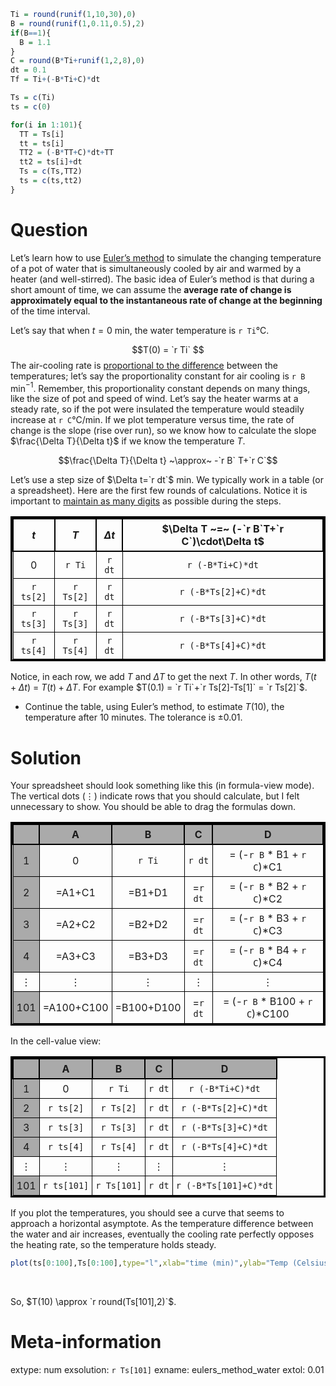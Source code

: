 ```r
Ti = round(runif(1,10,30),0)
B = round(runif(1,0.11,0.5),2)
if(B==1){
  B = 1.1
}
C = round(B*Ti+runif(1,2,8),0)
dt = 0.1
Tf = Ti+(-B*Ti+C)*dt

Ts = c(Ti)
ts = c(0)

for(i in 1:101){
  TT = Ts[i]
  tt = ts[i]
  TT2 = (-B*TT+C)*dt+TT
  tt2 = ts[i]+dt
  Ts = c(Ts,TT2)
  ts = c(ts,tt2)
}

```


Question
========

Let's learn how to use [Euler's method](https://en.wikipedia.org/wiki/Euler_method) to simulate the changing temperature of a pot of water that is simultaneously cooled by air and warmed by a heater (and well-stirred). The basic idea of Euler's method is that during a short amount of time, we can assume the **average rate of change is approximately equal to the instantaneous rate of change at the beginning** of the time interval.

Let's say that when $t=0$ min, the water temperature is `r Ti`°C.

$$T(0) = `r Ti` $$
The air-cooling rate is [proportional to the difference](https://en.wikipedia.org/wiki/Newton%27s_law_of_cooling) between the temperatures; let's say the proportionality constant for air cooling is `r B` min$^{-1}$. Remember, this proportionality constant depends on many things, like the size of pot and speed of wind. Let's say the heater warms at a steady rate, so if the pot were insulated the temperature would steadily increase at `r C`°C/min. If we plot temperature versus time, the rate of change is the slope (rise over run), so we know how to calculate the slope $\frac{\Delta T}{\Delta t}$ if we know the temperature $T$.

$$\frac{\Delta T}{\Delta t} ~\approx~ -`r B` T+`r C`$$



Let's use a step size of $\Delta t=`r dt`$ min. We typically work in a table (or a spreadsheet). Here are the first few rounds of calculations. Notice it is important to [maintain as many digits](https://en.wikipedia.org/wiki/Euler_method#Rounding_errors) as possible during the steps.

<style>
table.brd td{
  border: 1px solid black;
  padding: 5px;
  text-align: center;
}
table.brd th{
  border: 2px solid black;
  padding: 5px;
  text-align: center;
}
table.brd {
  border: 3px solid black;
}
</style>

<table class="brd">
  <tr>
    <th>$t$</th> 
    <th>$T$</th>
    <th>$\Delta t$</th>
    <th>$\Delta T ~=~ (-`r B`T+`r C`)\cdot\Delta t$
  </tr>
  <tr>
    <td>0</td>
    <td>`r Ti`</td>
    <td>`r dt`</td>
    <td>`r (-B*Ti+C)*dt`</td>
  </tr>
  <tr>
    <td>`r ts[2]`</td>
    <td>`r Ts[2]`</td>
    <td>`r dt`</td>
    <td>`r (-B*Ts[2]+C)*dt`</td>
  </tr>
  <tr>
    <td>`r ts[3]`</td>
    <td>`r Ts[3]`</td>
    <td>`r dt`</td>
    <td>`r (-B*Ts[3]+C)*dt`</td>
  </tr>
  <tr>
    <td>`r ts[4]`</td>
    <td>`r Ts[4]`</td>
    <td>`r dt`</td>
    <td>`r (-B*Ts[4]+C)*dt`</td>
  </tr>
</table>

Notice, in each row, we add $T$ and $\Delta T$ to get the next $T$. In other words, $T(t+\Delta t) ~=~ T(t)+\Delta T$. For example $T(0.1) = `r Ti`+`r Ts[2]-Ts[1]` = `r Ts[2]`$.

* Continue the table, using Euler's method, to estimate $T(10)$, the temperature after 10 minutes. The tolerance is $\pm 0.01$.



Solution
========

Your spreadsheet should look something like this (in formula-view mode). The vertical dots ($\vdots$) indicate rows that you should calculate, but I felt unnecessary to show. You should be able to drag the formulas down.

<style>
table.sol td{
  border: 1px solid black;
  padding: 5px;
  text-align: center;
}
table.sol td.fc{
  border: 1px solid black;
  padding: 5px;
  text-align: center;
  background-color: #aaaaaa;
}
table.sol th{
  border: 2px solid black;
  padding: 5px;
  text-align: center;
  background-color: #aaaaaa;
}
table.sol {
  border: 3px solid black;
}

</style>

<table class="sol">
  <tr>
    <th> </th>
    <th>A</th> 
    <th>B</th>
    <th>C</th>
    <th>D</th>
  </tr>
  <tr>
    <td class="fc">1</td>
    <td> 0 </td>
    <td> `r Ti` </td>
    <td> `r dt` </td>
    <td> = (-`r B` * B1 + `r C`)*C1 </td>
  </tr>
  <tr>
    <td class="fc">2</td>
    <td> =A1+C1 </td>
    <td> =B1+D1 </td>
    <td> =`r dt` </td>
    <td> = (-`r B` * B2 + `r C`)*C2 </td>
  </tr>
  <tr>
    <td class="fc">3</td>
    <td> =A2+C2 </td>
    <td> =B2+D2 </td>
    <td> =`r dt` </td>
    <td> = (-`r B` * B3 + `r C`)*C3 </td>
  </tr>
  <tr>
    <td class="fc">4</td>
    <td> =A3+C3 </td>
    <td> =B3+D3 </td>
    <td> =`r dt` </td>
    <td> = (-`r B` * B4 + `r C`)*C4 </td>
  </tr>
  <tr>
    <td>$\vdots$</td>
    <td> $\vdots$ </td>
    <td> $\vdots$ </td>
    <td> $\vdots$ </td>
    <td> $\vdots$ </td>
  </tr>
  <tr>
    <td class="fc">101</td>
    <td> =A100+C100 </td>
    <td> =B100+D100 </td>
    <td> =`r dt` </td>
    <td> = (-`r B` * B100 + `r C`)*C100 </td>
  </tr>
</table>

In the cell-value view:

<table class="sol">
  <tr>
    <th> </th>
    <th>A</th> 
    <th>B</th>
    <th>C</th>
    <th>D</th>
  </tr>
  <tr>
    <td class="fc">1</td>
    <td>0</td>
    <td>`r Ti`</td>
    <td>`r dt`</td>
    <td>`r (-B*Ti+C)*dt`</td>
  </tr>
  <tr>
    <td class="fc">2</td>
    <td>`r ts[2]`</td>
    <td>`r Ts[2]`</td>
    <td>`r dt`</td>
    <td>`r (-B*Ts[2]+C)*dt`</td>
  </tr>
  <tr>
    <td class="fc">3</td>
    <td>`r ts[3]`</td>
    <td>`r Ts[3]`</td>
    <td>`r dt`</td>
    <td>`r (-B*Ts[3]+C)*dt`</td>
  </tr>
  <tr>
    <td class="fc">4</td>
    <td>`r ts[4]`</td>
    <td>`r Ts[4]`</td>
    <td>`r dt`</td>
    <td>`r (-B*Ts[4]+C)*dt`</td>
  </tr>
  <tr>
    <td>$\vdots$</td>
    <td> $\vdots$ </td>
    <td> $\vdots$ </td>
    <td> $\vdots$ </td>
    <td> $\vdots$ </td>
  </tr>
  <tr>
    <td class="fc">101</td>
    <td>`r ts[101]`</td>
    <td>`r Ts[101]`</td>
    <td>`r dt`</td>
    <td>`r (-B*Ts[101]+C)*dt`</td>
  </tr>
</table>


If you plot the temperatures, you should see a curve that seems to approach a horizontal asymptote. As the temperature difference between the water and air increases, eventually the cooling rate perfectly opposes the heating rate, so the temperature holds steady.

```r
plot(ts[0:100],Ts[0:100],type="l",xlab="time (min)",ylab="Temp (Celsius)")
```
\

So, $T(10) \approx `r round(Ts[101],2)`$.


Meta-information
============
extype: num
exsolution: `r Ts[101]`
exname: eulers_method_water
extol: 0.01